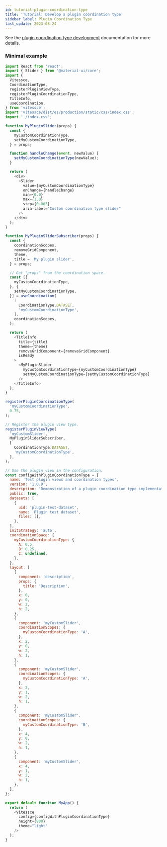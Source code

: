 ```yaml
---
id: tutorial-plugin-coordination-type
title: 'Tutorial: Develop a plugin coordination type'
sidebar_label: Plugin Coordination Type
last_update: 2023-08-24
---
```


See the [plugin coordination type development](https://github.com/vitessce/vitessce/blob/main/dev-docs/plugin-view-types.md) documentation for more details.

### Minimal example

```js
import React from 'react';
import { Slider } from '@material-ui/core';
import {
  Vitessce,
  CoordinationType,
  registerPluginViewType,
  registerPluginCoordinationType,
  TitleInfo,
  useCoordination,
} from 'vitessce';
import 'vitessce/dist/es/production/static/css/index.css';
import './index.css';

function MyPluginSlider(props) {
  const {
    myCustomCoordinationType,
    setMyCustomCoordinationType,
  } = props;

  function handleChange(event, newValue) {
    setMyCustomCoordinationType(newValue);
  }

  return (
    <div>
      <Slider
        value={myCustomCoordinationType}
        onChange={handleChange}
        min={0.0}
        max={1.0}
        step={0.005}
        aria-label="Custom coordination type slider"
      />
    </div>
  );
}

function MyPluginSliderSubscriber(props) {
  const {
    coordinationScopes,
    removeGridComponent,
    theme,
    title = 'My plugin slider',
  } = props;

  // Get "props" from the coordination space.
  const [{
    myCustomCoordinationType,
  }, {
    setMyCustomCoordinationType,
  }] = useCoordination(
    [
      CoordinationType.DATASET,
      'myCustomCoordinationType',
    ],
    coordinationScopes,
  );

  return (
    <TitleInfo
      title={title}
      theme={theme}
      removeGridComponent={removeGridComponent}
      isReady
    >
      <MyPluginSlider
        myCustomCoordinationType={myCustomCoordinationType}
        setMyCustomCoordinationType={setMyCustomCoordinationType}
      />
    </TitleInfo>
  );
}

registerPluginCoordinationType(
  'myCustomCoordinationType',
  0.75,
);

// Register the plugin view type.
registerPluginViewType(
  'myCustomSlider',
  MyPluginSliderSubscriber,
  [
    CoordinationType.DATASET,
    'myCustomCoordinationType',
  ],
);

// Use the plugin view in the configuration.
const configWithPluginCoordinationType = {
  name: 'Test plugin views and coordination types',
  version: '1.0.9',
  description: 'Demonstration of a plugin coordination type implementation. The left sliders should be coordinated, while the right sliders are independent.',
  public: true,
  datasets: [
    {
      uid: 'plugin-test-dataset',
      name: 'Plugin test dataset',
      files: [],
    },
  ],
  initStrategy: 'auto',
  coordinationSpace: {
    myCustomCoordinationType: {
      A: 0.5,
      B: 0.25,
      C: undefined,
    },
  },
  layout: [
    {
      component: 'description',
      props: {
        title: 'Description',
      },
      x: 0,
      y: 0,
      w: 2,
      h: 2,
    },
    {
      component: 'myCustomSlider',
      coordinationScopes: {
        myCustomCoordinationType: 'A',
      },
      x: 2,
      y: 0,
      w: 2,
      h: 1,
    },
    {
      component: 'myCustomSlider',
      coordinationScopes: {
        myCustomCoordinationType: 'A',
      },
      x: 2,
      y: 1,
      w: 2,
      h: 1,
    },
    {
      component: 'myCustomSlider',
      coordinationScopes: {
        myCustomCoordinationType: 'B',
      },
      x: 4,
      y: 0,
      w: 2,
      h: 1,
    },
    {
      component: 'myCustomSlider',
      x: 4,
      y: 1,
      w: 2,
      h: 1,
    },
  ],
};

export default function MyApp() {
  return (
    <Vitessce
      config={configWithPluginCoordinationType}
      height={800}
      theme="light"
    />
  );
}
```

